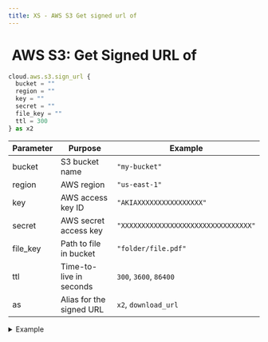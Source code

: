 ```yaml
---
title: XS - AWS S3 Get signed url of
---
```


# <img src="../assets/docuBadge (11).png" alt="" data-size="line" /> AWS S3: Get Signed URL of <a href="#xs-awss3getsignedurl" id="xs-awss3getsignedurl"></a>

```javascript
cloud.aws.s3.sign_url {
  bucket = ""
  region = ""
  key = ""
  secret = ""
  file_key = ""
  ttl = 300
} as x2
```

| Parameter | Purpose                  | Example                              |
| --------- | ------------------------ | ------------------------------------ |
| bucket    | S3 bucket name           | `"my-bucket"`                        |
| region    | AWS region               | `"us-east-1"`                        |
| key       | AWS access key ID        | `"AKIAXXXXXXXXXXXXXXXX"`             |
| secret    | AWS secret access key    | `"XXXXXXXXXXXXXXXXXXXXXXXXXXXXXXXX"` |
| file\_key | Path to file in bucket   | `"folder/file.pdf"`                  |
| ttl       | Time-to-live in seconds  | `300`, `3600`, `86400`               |
| as        | Alias for the signed URL | `x2`, `download_url`                 |

<details>

<summary>Example</summary>

```javascript
cloud.aws.s3.sign_url {
  bucket = "my-app-files"
  region = "us-west-2"
  key = $env.AWS_KEY_ID
  secret = $env.AWS_SECRET_KEY
  file_key = "private/document.pdf"
  ttl = 3600
} as temporary_url
```

* Generates a pre-signed URL for temporary access
* URL expires after specified TTL
* Useful for secure file sharing
* Supports private bucket access

</details>
